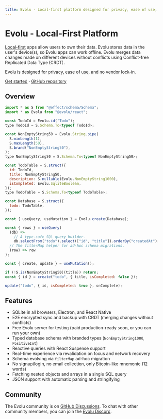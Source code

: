 ```yaml
---
title: Evolu - Local-first platform designed for privacy, ease of use, and no vendor lock-in
---
```


# Evolu - Local-First Platform

[Local-first](https://www.inkandswitch.com/local-first/) apps allow users to own their data. Evolu stores data in the user's
device(s), so Evolu apps can work offline. Evolu merges data changes made on different devices without conflicts using
Conflict-free Replicated Data Type (CRDT).


<Callout type="info" emoji="ℹ️">
  Evolu is designed for privacy, ease of use, and no vendor lock-in.
</Callout>

[Get started](/docs) · [GitHub repository](https://github.com/evoluhq/evolu/)

## Overview

```js
import * as S from "@effect/schema/Schema";
import * as Evolu from "@evolu/react";

const TodoId = Evolu.id("Todo");
type TodoId = S.Schema.To<typeof TodoId>;

const NonEmptyString50 = Evolu.String.pipe(
  S.minLength(1),
  S.maxLength(50),
  S.brand("NonEmptyString50"),
);
type NonEmptyString50 = S.Schema.To<typeof NonEmptyString50>;

const TodoTable = S.struct({
  id: TodoId,
  title: NonEmptyString50,
  description: S.nullable(Evolu.NonEmptyString1000),
  isCompleted: Evolu.SqliteBoolean,
});
type TodoTable = S.Schema.To<typeof TodoTable>;

const Database = S.struct({
  todo: TodoTable,
});

const { useQuery, useMutation } = Evolu.create(Database);

const { rows } = useQuery(
  (db) =>
    // A type-safe SQL query builder.
    db.selectFrom("todo").select(["id", "title"]).orderBy("createdAt"),
  // The filterMap helper for ad-hoc schema migrations.
  (row) => row
);

const { create, update } = useMutation();

if (!S.is(NonEmptyString50)(title)) return;
const { id } = create("todo", { title, isCompleted: false });

update("todo", { id, isCompleted: true }, onComplete);
```

## Features

- SQLite in all browsers, Electron, and React Native
- E2E encrypted sync and backup with CRDT (merging changes without conflicts)
- Free Evolu server for testing (paid production-ready soon, or you can run your own)
- Typed database schema with branded types (`NonEmptyString1000`, `PositiveInt`)
- Reactive queries with React Suspense support
- Real-time experience via revalidation on focus and network recovery
- Schema evolving via `filterMap` ad-hoc migration
- No signup/login, no email collection, only Bitcoin-like mnemonic (12 words)
- Fetching nested objects and arrays in a single SQL query
- JSON support with automatic parsing and stringifying

## Community

The Evolu community is on [GitHub Discussions](https://github.com/evoluhq/evolu/discussions). To chat with other community members, you can join the [Evolu Discord](https://discord.gg/2J8yyyyxtZ).
